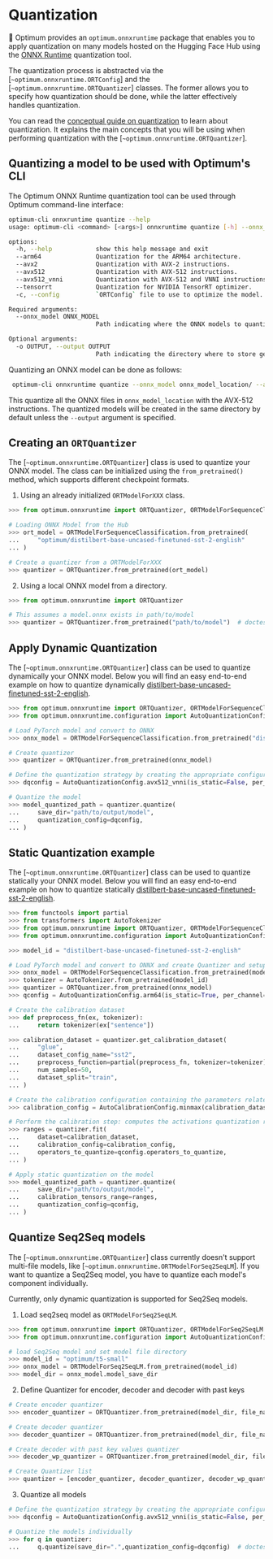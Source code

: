 <!--Copyright 2022 The HuggingFace Team. All rights reserved.

Licensed under the Apache License, Version 2.0 (the "License"); you may not use this file except in compliance with
the License. You may obtain a copy of the License at

http://www.apache.org/licenses/LICENSE-2.0

Unless required by applicable law or agreed to in writing, software distributed under the License is distributed on
an "AS IS" BASIS, WITHOUT WARRANTIES OR CONDITIONS OF ANY KIND, either express or implied. See the License for the
specific language governing permissions and limitations under the License.
-->

# Quantization

🤗 Optimum provides an `optimum.onnxruntime` package that enables you to apply quantization on many models hosted on
the Hugging Face Hub using the [ONNX Runtime](https://github.com/microsoft/onnxruntime/blob/master/onnxruntime/python/tools/quantization/README.md)
quantization tool.

The quantization process is abstracted via the [`~optimum.onnxruntime.ORTConfig`] and
the [`~optimum.onnxruntime.ORTQuantizer`] classes. The former allows you to specify how quantization should be done,
while the latter effectively handles quantization.

<Tip>

You can read the [conceptual guide on quantization](/concept_guides/quantization) to learn about quantization. It
explains the main concepts that you will be using when performing quantization with the
[`~optimum.onnxruntime.ORTQuantizer`].

</Tip>

## Quantizing a model to be used with Optimum's CLI

The Optimum ONNX Runtime quantization tool can be used through Optimum command-line interface:

```bash
optimum-cli onnxruntime quantize --help
usage: optimum-cli <command> [<args>] onnxruntime quantize [-h] --onnx_model ONNX_MODEL [-o OUTPUT] (--arm64 | --avx2 | --avx512 | --avx512_vnni | --tensorrt)

options:
  -h, --help            show this help message and exit
  --arm64               Quantization for the ARM64 architecture.
  --avx2                Quantization with AVX-2 instructions.
  --avx512              Quantization with AVX-512 instructions.
  --avx512_vnni         Quantization with AVX-512 and VNNI instructions.
  --tensorrt            Quantization for NVIDIA TensorRT optimizer.
  -c, --config          `ORTConfig` file to use to optimize the model.

Required arguments:
  --onnx_model ONNX_MODEL
                        Path indicating where the ONNX models to quantize are located.

Optional arguments:
  -o OUTPUT, --output OUTPUT
                        Path indicating the directory where to store generated ONNX model. (defaults to --onnx_model value).
```

Quantizing an ONNX model can be done as follows:

```bash
 optimum-cli onnxruntime quantize --onnx_model onnx_model_location/ --avx512
```

This quantize all the ONNX files in `onnx_model_location` with the AVX-512 instructions. The quantized models will be created in the same directory by default unless the `--output` argument is specified.

## Creating an `ORTQuantizer`

The [`~optimum.onnxruntime.ORTQuantizer`] class is used to quantize your ONNX model. The class can be initialized using
the `from_pretrained()` method, which supports different checkpoint formats.

1. Using an already initialized `ORTModelForXXX` class.

```python
>>> from optimum.onnxruntime import ORTQuantizer, ORTModelForSequenceClassification

# Loading ONNX Model from the Hub
>>> ort_model = ORTModelForSequenceClassification.from_pretrained(
...     "optimum/distilbert-base-uncased-finetuned-sst-2-english"
... )

# Create a quantizer from a ORTModelForXXX
>>> quantizer = ORTQuantizer.from_pretrained(ort_model)
```

2. Using a local ONNX model from a directory.

```python
>>> from optimum.onnxruntime import ORTQuantizer

# This assumes a model.onnx exists in path/to/model
>>> quantizer = ORTQuantizer.from_pretrained("path/to/model")  # doctest: +SKIP
```


## Apply Dynamic Quantization

The [`~optimum.onnxruntime.ORTQuantizer`] class can be used to quantize dynamically your ONNX model. Below you will
find an easy end-to-end example on how to quantize dynamically
[distilbert-base-uncased-finetuned-sst-2-english](https://huggingface.co/distilbert-base-uncased-finetuned-sst-2-english).

```python
>>> from optimum.onnxruntime import ORTQuantizer, ORTModelForSequenceClassification
>>> from optimum.onnxruntime.configuration import AutoQuantizationConfig

# Load PyTorch model and convert to ONNX
>>> onnx_model = ORTModelForSequenceClassification.from_pretrained("distilbert-base-uncased-finetuned-sst-2-english", from_transformers=True)

# Create quantizer
>>> quantizer = ORTQuantizer.from_pretrained(onnx_model)

# Define the quantization strategy by creating the appropriate configuration
>>> dqconfig = AutoQuantizationConfig.avx512_vnni(is_static=False, per_channel=False)

# Quantize the model
>>> model_quantized_path = quantizer.quantize(
...     save_dir="path/to/output/model",
...     quantization_config=dqconfig,
... )
```

## Static Quantization example

The [`~optimum.onnxruntime.ORTQuantizer`] class can be used to quantize statically your ONNX model. Below you will find
an easy end-to-end example on how to quantize statically
[distilbert-base-uncased-finetuned-sst-2-english](https://huggingface.co/distilbert-base-uncased-finetuned-sst-2-english).

```python
>>> from functools import partial
>>> from transformers import AutoTokenizer
>>> from optimum.onnxruntime import ORTQuantizer, ORTModelForSequenceClassification
>>> from optimum.onnxruntime.configuration import AutoQuantizationConfig, AutoCalibrationConfig

>>> model_id = "distilbert-base-uncased-finetuned-sst-2-english"

# Load PyTorch model and convert to ONNX and create Quantizer and setup config
>>> onnx_model = ORTModelForSequenceClassification.from_pretrained(model_id, from_transformers=True)
>>> tokenizer = AutoTokenizer.from_pretrained(model_id)
>>> quantizer = ORTQuantizer.from_pretrained(onnx_model)
>>> qconfig = AutoQuantizationConfig.arm64(is_static=True, per_channel=False)

# Create the calibration dataset
>>> def preprocess_fn(ex, tokenizer):
...     return tokenizer(ex["sentence"])

>>> calibration_dataset = quantizer.get_calibration_dataset(
...     "glue",
...     dataset_config_name="sst2",
...     preprocess_function=partial(preprocess_fn, tokenizer=tokenizer),
...     num_samples=50,
...     dataset_split="train",
... )

# Create the calibration configuration containing the parameters related to calibration.
>>> calibration_config = AutoCalibrationConfig.minmax(calibration_dataset)

# Perform the calibration step: computes the activations quantization ranges
>>> ranges = quantizer.fit(
...     dataset=calibration_dataset,
...     calibration_config=calibration_config,
...     operators_to_quantize=qconfig.operators_to_quantize,
... )

# Apply static quantization on the model
>>> model_quantized_path = quantizer.quantize(
...     save_dir="path/to/output/model",
...     calibration_tensors_range=ranges,
...     quantization_config=qconfig,
... )
```

## Quantize Seq2Seq models

The [`~optimum.onnxruntime.ORTQuantizer`] class currently doesn't support multi-file models, like
[`~optimum.onnxruntime.ORTModelForSeq2SeqLM`]. If you want to quantize a Seq2Seq model, you have to quantize each
model's component individually.

<Tip warning={true}>

Currently, only dynamic quantization is supported for Seq2Seq models.

</Tip>

1. Load seq2seq model as `ORTModelForSeq2SeqLM`.

```python
>>> from optimum.onnxruntime import ORTQuantizer, ORTModelForSeq2SeqLM
>>> from optimum.onnxruntime.configuration import AutoQuantizationConfig

# load Seq2Seq model and set model file directory
>>> model_id = "optimum/t5-small"
>>> onnx_model = ORTModelForSeq2SeqLM.from_pretrained(model_id)
>>> model_dir = onnx_model.model_save_dir
```

2. Define Quantizer for encoder, decoder and decoder with past keys

```python
# Create encoder quantizer
>>> encoder_quantizer = ORTQuantizer.from_pretrained(model_dir, file_name="encoder_model.onnx")

# Create decoder quantizer
>>> decoder_quantizer = ORTQuantizer.from_pretrained(model_dir, file_name="decoder_model.onnx")

# Create decoder with past key values quantizer
>>> decoder_wp_quantizer = ORTQuantizer.from_pretrained(model_dir, file_name="decoder_with_past_model.onnx")

# Create Quantizer list
>>> quantizer = [encoder_quantizer, decoder_quantizer, decoder_wp_quantizer]
```

3. Quantize all models

```python
# Define the quantization strategy by creating the appropriate configuration
>>> dqconfig = AutoQuantizationConfig.avx512_vnni(is_static=False, per_channel=False)

# Quantize the models individually
>>> for q in quantizer:
...     q.quantize(save_dir=".",quantization_config=dqconfig)  # doctest: +IGNORE_RESULT
```
